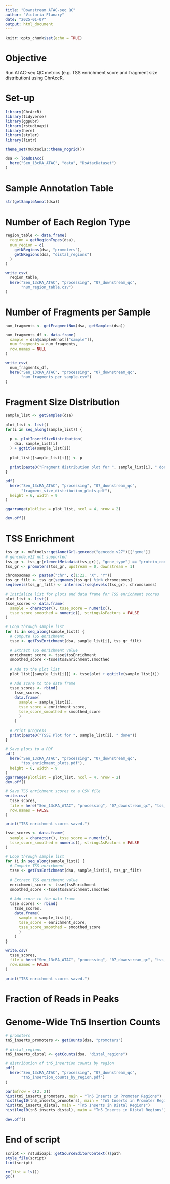 ```yaml
---
title: "Downstream ATAC-seq QC"
author: "Victoria Flanary"
date: "2025-01-07"
output: html_document
---
```


```r
knitr::opts_chunk$set(echo = TRUE)
```

# Objective
Run ATAC-seq QC metrics (e.g. TSS enrichment score and fragment size distribution)
using ChrAccR.

# Set-up
```r
library(ChrAccR)
library(tidyverse)
library(ggpubr)
library(rstudioapi)
library(here)
library(styler)
library(lintr)
```

```r
theme_set(muRtools::theme_nogrid())
```

```r
dsa <- loadDsAcc(
  here("Sen_13cRA_ATAC", "data", "DsAtacDataset")
)
```

# Sample Annotation Table
```r
str(getSampleAnnot(dsa))
```

# Number of Each Region Type
```r
region_table <- data.frame(
  region = getRegionTypes(dsa),
  num_region = c(
    getNRegions(dsa, "promoters"),
    getNRegions(dsa, "distal_regions")
  )
)

write_csv(
  region_table,
  here("Sen_13cRA_ATAC", "processing", "07_downstream_qc",
       "num_region_table.csv")
)
```

# Number of Fragments per Sample
```r
num_fragments <- getFragmentNum(dsa, getSamples(dsa))

num_fragments_df <- data.frame(
  sample = dsa@sampleAnnot[["sample"]],
  num_fragments = num_fragments,
  row.names = NULL
)

write_csv(
  num_fragments_df,
  here("Sen_13cRA_ATAC", "processing", "07_downstream_qc",
       "num_fragments_per_sample.csv")
)
```

# Fragment Size Distribution
```r
sample_list <- getSamples(dsa)

plot_list <- list()
for(i in seq_along(sample_list)) {
  
  p <- plotInsertSizeDistribution(
    dsa, sample_list[i]
  ) + ggtitle(sample_list[i])
  
  plot_list[[sample_list[i]]] <- p
  
  print(paste0("Fragment distribution plot for ", sample_list[i], " done"))
}

pdf(
  here("Sen_13cRA_ATAC", "processing", "07_downstream_qc", 
       "fragment_size_distribution_plots.pdf"),
  height = 6, width = 9
)

ggarrange(plotlist = plot_list, ncol = 4, nrow = 2)

dev.off()
```

# TSS Enrichment
```r
tss_gr <- muRtools::getAnnotGrl.gencode("gencode.v27")[["gene"]]
# gencode.v22 not supported
tss_gr <- tss_gr[elementMetadata(tss_gr)[, "gene_type"] == "protein_coding"]
tss_gr <- promoters(tss_gr, upstream = 0, downstream = 1)
```

```r
chromosomes <- paste0("chr", c(1:22, "X", "Y"))
tss_gr_filt <- tss_gr[seqnames(tss_gr) %in% chromosomes]
seqlevels(tss_gr_filt) <- intersect(seqlevels(tss_gr), chromosomes)
```

```r
# Initialize list for plots and data frame for TSS enrichment scores
plot_list <- list()
tsse_scores <- data.frame(
  sample = character(), tsse_score = numeric(), 
  tsse_score_smoothed = numeric(), stringsAsFactors = FALSE
)

# Loop through sample list
for (i in seq_along(sample_list)) {
  # Compute TSS enrichment
  tsse <- getTssEnrichment(dsa, sample_list[i], tss_gr_filt)
  
  # Extract TSS enrichment value
  enrichment_score <- tsse$tssEnrichment
  smoothed_score <-tsse$tssEnrichment.smoothed
  
  # Add to the plot list
  plot_list[[sample_list[i]]] <- tsse$plot + ggtitle(sample_list[i])
  
  # Add score to the data frame
  tsse_scores <- rbind(
    tsse_scores, 
    data.frame(
      sample = sample_list[i], 
      tsse_score = enrichment_score,
      tsse_score_smoothed = smoothed_score
      )
    )
  
  # Print progress
  print(paste0("TSSE Plot for ", sample_list[i], " done"))
}

# Save plots to a PDF
pdf(
  here("Sen_13cRA_ATAC", "processing", "07_downstream_qc", 
       "tss_enrichment_plots.pdf"),
  height = 6, width = 9
)
ggarrange(plotlist = plot_list, ncol = 4, nrow = 2)
dev.off()

# Save TSS enrichment scores to a CSV file
write.csv(
  tsse_scores, 
  file = here("Sen_13cRA_ATAC", "processing", "07_downstream_qc", "tss_enrichment_scores.csv"), 
  row.names = FALSE
)

print("TSS enrichment scores saved.")
```

```r
tsse_scores <- data.frame(
  sample = character(), tsse_score = numeric(), 
  tsse_score_smoothed = numeric(), stringsAsFactors = FALSE
)

# Loop through sample list
for (i in seq_along(sample_list)) {
  # Compute TSS enrichment
  tsse <- getTssEnrichment(dsa, sample_list[i], tss_gr_filt)
  
  # Extract TSS enrichment value
  enrichment_score <- tsse$tssEnrichment
  smoothed_score <-tsse$tssEnrichment.smoothed
  
  # Add score to the data frame
  tsse_scores <- rbind(
    tsse_scores, 
    data.frame(
      sample = sample_list[i], 
      tsse_score = enrichment_score,
      tsse_score_smoothed = smoothed_score
      )
    )
}

write.csv(
  tsse_scores, 
  file = here("Sen_13cRA_ATAC", "processing", "07_downstream_qc", "tss_enrichment_scores.csv"), 
  row.names = FALSE
)

print("TSS enrichment scores saved.")
```

# Fraction of Reads in Peaks

# Genome-Wide Tn5 Insertion Counts
```r
# promoters
tn5_inserts_promoters <- getCounts(dsa, "promoters")

# distal_regions
tn5_inserts_distal <- getCounts(dsa, "distal_regions")

# distribution of tn5_insertion counts by region
pdf(
  here("Sen_13cRA_ATAC", "processing", "07_downstream_qc",
       "tn5_insertion_counts_by_region.pdf")
)

par(mfrow = c(2, 2))
hist(tn5_inserts_promoters, main = "Tn5 Inserts in Promoter Regions")
hist(log10(tn5_inserts_promoters), main = "Tn5 Inserts in Promoter Regions")
hist(tn5_inserts_distal, main = "Tn5 Inserts in Distal Regions")
hist(log10(tn5_inserts_distal), main = "Tn5 Inserts in Distal Regions")

dev.off()
```

# End of script
```r
script <- rstudioapi::getSourceEditorContext()$path
style_file(script)
lint(script)
```

```r
rm(list = ls())
gc()
```
